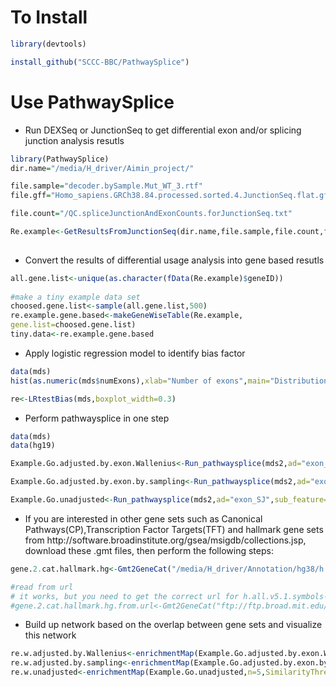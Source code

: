 # To Install

```r
library(devtools)

install_github("SCCC-BBC/PathwaySplice")
```

# Use PathwaySplice

+ Run DEXSeq or JunctionSeq to get differential exon and/or splicing junction analysis resutls 

```r
library(PathwaySplice)
dir.name="/media/H_driver/Aimin_project/"

file.sample="decoder.bySample.Mut_WT_3.rtf"
file.gff="Homo_sapiens.GRCh38.84.processed.sorted.4.JunctionSeq.flat.gff"

file.count="/QC.spliceJunctionAndExonCounts.forJunctionSeq.txt"

Re.example<-GetResultsFromJunctionSeq(dir.name,file.sample,file.count,file.gff)
 
```

+ Convert the results of differential usage analysis into gene based resutls

```r

all.gene.list<-unique(as.character(fData(Re.example)$geneID))
 
#make a tiny example data set
choosed.gene.list<-sample(all.gene.list,500)
re.example.gene.based<-makeGeneWiseTable(Re.example,
gene.list=choosed.gene.list)
tiny.data<-re.example.gene.based

```

+ Apply logistic regression model to identify bias factor
```r

data(mds)
hist(as.numeric(mds$numExons),xlab="Number of exons",main="Distribution of number of exons")

re<-LRtestBias(mds,boxplot_width=0.3)
```

+ Perform pathwaysplice in one step
```r

data(mds)
data(hg19)

Example.Go.adjusted.by.exon.Wallenius<-Run_pathwaysplice(mds2,ad="exon_SJ",sub_feature="E",0.05,genomeID="hg19",geneID="ensGene",gene_model=hg19,method="Wallenius")

Example.Go.adjusted.by.exon.by.sampling<-Run_pathwaysplice(mds2,ad="exon_SJ",sub_feature="E",0.05,genomeID="hg19",geneID="ensGene",gene_model=hg19,method="Sampling")

Example.Go.unadjusted<-Run_pathwaysplice(mds2,ad="exon_SJ",sub_feature="E",0.05,genomeID="hg19",geneID="ensGene",gene_model=hg19,method="Hypergeometric")

```

+ If you are interested in other gene sets such as Canonical Pathways(CP),Transcription Factor Targets(TFT) and hallmark gene sets from http://software.broadinstitute.org/gsea/msigdb/collections.jsp, download these .gmt files, then perform the following steps:
```r

gene.2.cat.hallmark.hg<-Gmt2GeneCat("/media/H_driver/Annotation/hg38/h.all.v5.1.symbols-1.gmt","local","/media/H_driver/Annotation/hg38/genes_table_02092016.csv")

#read from url
# it works, but you need to get the correct url for h.all.v5.1.symbols-1.gmt file
#gene.2.cat.hallmark.hg.from.url<-Gmt2GeneCat("ftp://ftp.broad.mit.edu/distribution/gsea/gene_sets/msigdb.v4.0c.symbols.gmt","url","/media/H_driver/Annotation/hg38/genes_table_02092016.csv")

```

+ Build up network based on the overlap between gene sets and visualize this network

```r
re.w.adjusted.by.Wallenius<-enrichmentMap(Example.Go.adjusted.by.exon.Wallenius,n=5,SimilarityThreshold=0)
re.w.adjusted.by.sampling<-enrichmentMap(Example.Go.adjusted.by.exon.by.sampling,n=5,SimilarityThreshold=0)
re.w.unadjusted<-enrichmentMap(Example.Go.unadjusted,n=5,SimilarityThreshold=0)
```